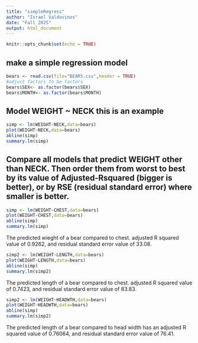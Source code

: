 ```yaml
---
title: "simpleRegress"
author: "Israel Valdovinos"
date: "Fall 2025"
output: html_document
---
```


```r
knitr::opts_chunk$set(echo = TRUE)
```

## make a simple regression model

```r
bears <- read.csv(file="BEARS.csv",header = TRUE)
#adjust factors to be factors
bears$SEX<- as.factor(bears$SEX)
bears$MONTH<- as.factor(bears$MONTH)
```

## Model WEIGHT ~ NECK  this is an example  

```r
simp <- lm(WEIGHT~NECK,data=bears)
plot(WEIGHT~NECK,data=bears)
abline(simp)
summary.lm(simp)
```


## Compare all models that predict WEIGHT other than NECK. Then order them from worst to best by its value of Adjusted-Rsquared (bigger is better), or by RSE (residual standard error) where smaller is better. 

```r
simp <- lm(WEIGHT~CHEST,data=bears)
plot(WEIGHT~CHEST,data=bears)
abline(simp)
summary.lm(simp)
```

The predicted wieght of a bear compared to chest. adjusted R squared value of 0.9262, and residual standard error value of 33.08.


```r
simp2 <- lm(WEIGHT~LENGTH,data=bears)
plot(WEIGHT~LENGTH,data=bears)
abline(simp)
summary.lm(simp2)
```

The predicted length of a bear compared to chest. adjusted R squared value of 0.7423, and residual standard error value of 83.83.

```r
simp2 <- lm(WEIGHT~HEADWTH,data=bears)
plot(WEIGHT~HEADWTH,data=bears)
abline(simp)
summary.lm(simp2)
```
The predicted length of a bear compared to head width has an adjusted R squared value of 0.76064, and residual standard error value of 76.41.